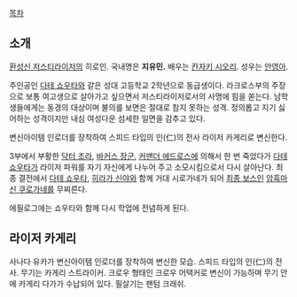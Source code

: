 [[목차]]
== 소개 ==
[[환성신 저스티라이저]]의 히로인. 국내명은 '''지유민.''' 배우는 [[칸자키 시오리]]. 성우는 [[안영아]].

주인공인 [[다테 쇼우타]]와 같은 성대 고등학교 2학년으로 동급생이다. 라크로스부의 주장으로 보통 여고생으로 살아가고 싶으면서 저스티라이저로서의 사명에 힘을 쏟는다. 남학생들에게는 동경의 대상이며 불의를 보면은 절대로 참지 못하는 성격. 정의롭고 지기 싫어하는 성격이지만 내심 여성다운 섬세한 일면을 감추고 있다.

변신아이템 인로더를 장착하여 스피드 타입의 인(仁)의 전사 라이저 카게리로 변신한다. 

3부에서 부활한 [[닥터 조라]], [[바커스 장군]], [[커맨더 에드로스]]에 의해서 한 번 죽었다가 [[다테 쇼우타]]가 라이저 파워를 자기 자신에게 나누어 주고 소모시킴으로서 다시 살아난다. 최종 결전에서 [[다테 쇼우타]], [[히라가 신야]]와 함께 거대 시로가네가 되어 [[최종 보스]]인 [[마신 다르가|암흑마신 쿠로가네]]를 무찌른다.

에필로그에는 쇼우타와 함께 다시 학업에 전념하게 된다.

== 라이저 카게리 ==
사나다 유카가 변신아이템 인로더를 장착하여 변신한 모습. 스피드 타입의 인(仁)의 전사. 무기는 카게리 스트라이커. 크로우 형태인 크로우 어택커로 변신이 가능하며 무기 안에 카게리 다가가 수납되어 있다. 필살기는 팬텀 크래쉬.

